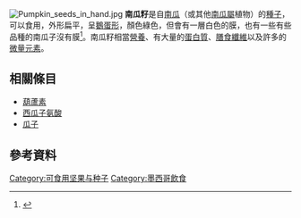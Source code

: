 [[File:Pumpkin_seeds_in_hand.jpg|thumb]]
'''南瓜籽'''是自[[南瓜|南瓜]]（或其他[[南瓜屬|南瓜屬]]植物）的[[種子|種子]]，可以食用，外形扁平，呈[[鵝蛋形|鵝蛋形]]，顏色綠色，但會有一層白色的膜，也有一些有些品種的南瓜子沒有膜<ref>{{cite journal |author=Song, Y.; Li, J.; Hu, X.; Ni, Y.; Li, Q. |year=2011 |title=Structural characterization of a polysaccharide isolated from Lady Godiva pumpkins (''Cucurbita pepo'' lady godiva) |journal=Macromolecular Research |volume=19 |issue=11 |pages=1172–1178 |url=http://dx.doi.org/10.1007/s13233-011-1102-7 |doi=10.1007/s13233-011-1102-7}}</ref>。南瓜籽相當[[營養|營養]]、有大量的[[蛋白質|蛋白質]]、[[膳食纖維|膳食纖維]]以及許多的[[微量元素|微量元素]]。

==相關條目==
*[[葫蘆素|葫蘆素]]
*[[西瓜子氨酸|西瓜子氨酸]]
*[[瓜子|瓜子]]

==參考資料==
{{reflist}}

{{食物小作品}}

[[Category:可食用坚果与种子|Category:可食用坚果与种子]]
[[Category:墨西哥飲食|Category:墨西哥飲食]]